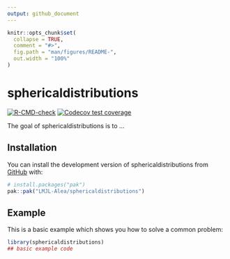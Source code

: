 ```yaml
---
output: github_document
---
```


<!-- README.md is generated from README.Rmd. Please edit that file -->

```r
knitr::opts_chunk$set(
  collapse = TRUE,
  comment = "#>",
  fig.path = "man/figures/README-",
  out.width = "100%"
)
```

# sphericaldistributions

<!-- badges: start -->
[![R-CMD-check](https://github.com/LMJL-Alea/sphericaldistributions/actions/workflows/R-CMD-check.yaml/badge.svg)](https://github.com/LMJL-Alea/sphericaldistributions/actions/workflows/R-CMD-check.yaml)
[![Codecov test coverage](https://codecov.io/gh/LMJL-Alea/sphericaldistributions/branch/master/graph/badge.svg)](https://app.codecov.io/gh/LMJL-Alea/sphericaldistributions?branch=master)
<!-- badges: end -->


The goal of sphericaldistributions is to ...

## Installation

You can install the development version of sphericaldistributions from [GitHub](https://github.com/) with:

``` r
# install.packages("pak")
pak::pak("LMJL-Alea/sphericaldistributions")
```

## Example

This is a basic example which shows you how to solve a common problem:

```r
library(sphericaldistributions)
## basic example code
```
